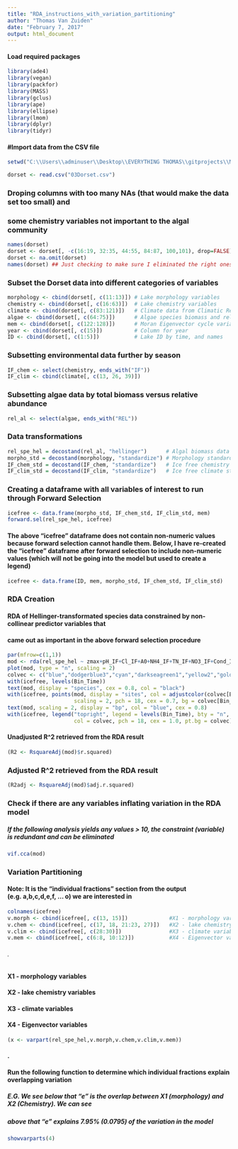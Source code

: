 ```yaml
---
title: "RDA_instructions_with_variation_partitioning"
author: "Thomas Van Zuiden"
date: "February 7, 2017"
output: html_document
---
```


#### Load required packages
```r
library(ade4)
library(vegan)
library(packfor)
library(MASS)
library(gclus)
library(ape)
library(ellipse)
library(lmom)
library(dplyr)
library(tidyr)
```

#### #Import data from the CSV file
```r
setwd("C:\\Users\\adminuser\\Desktop\\EVERYTHING THOMAS\\gitprojects\\MOECC_Dorset_RDA_with_MEMs")
```
```r
dorset <- read.csv("03Dorset.csv")
```


### Droping columns with too many NAs (that would make the data set too small) and
### some chemistry variables not important to the algal community
```r
names(dorset)
dorset <- dorset[, -c(16:19, 32:35, 44:55, 84:87, 100,101), drop=FALSE]
dorset <- na.omit(dorset)
names(dorset) ## Just checking to make sure I eliminated the right ones
```


### Subset the Dorset data into different categories of variables
```r
morphology <- cbind(dorset[, c(11:13)]) # Lake morphology variables
chemistry <- cbind(dorset[, c(16:63)])  # Lake chemistry variables
climate <- cbind(dorset[, c(83:121)])   # Climate data from Climatic Research Unit (CRU)
algae <- cbind(dorset[, c(64:75)])      # Algae species biomass and relative percentage data
mem <- cbind(dorset[, c(122:128)])      # Moran Eigenvector cycle variables
year <- cbind(dorset[, c(15)])          # Column for year
ID <- cbind(dorset[, c(1:5)])           # Lake ID by time, and names
```

### Subsetting environmental data further by season
```r
IF_chem <- select(chemistry, ends_with("IF"))
IF_clim <- cbind(climate[, c(13, 26, 39)])
```

### Subsetting algae data by total biomass versus relative abundance
```r
rel_al <- select(algae, ends_with("REL"))
```

### Data transformations
```r
rel_spe_hel = decostand(rel_al, "hellinger")      # Algal biomass data Hellinger-transformed
morpho_std = decostand(morphology, "standardize") # Morphology standardized
IF_chem_std = decostand(IF_chem, "standardize")   # Ice free chemistry standardized
IF_clim_std = decostand(IF_clim, "standardize")   # Ice free climate standardized
```

### Creating a dataframe with all variables of interest to run through Forward Selection
```r
icefree <- data.frame(morpho_std, IF_chem_std, IF_clim_std, mem)
forward.sel(rel_spe_hel, icefree)
```

#### The above "icefree" dataframe does not contain non-numeric values because forward selection cannot handle them. Below, I have re-created the "icefree" dataframe after forward selection to include non-numeric values (which will not be going into the model but used to create a legend)
```r
icefree <- data.frame(ID, mem, morpho_std, IF_chem_std, IF_clim_std)
```

### RDA Creation
#### RDA of Hellinger-transformated species data constrained by non-collinear predictor variables that 
#### came out as important in the above forward selection procedure
```r
par(mfrow=c(1,1))
mod <- rda(rel_spe_hel ~ zmax+pH_IF+Cl_IF+A0+NH4_IF+TN_IF+NO3_IF+Cond_IF+IF_Cloud+IF_Precip+IF_MeanTemp+PCNM2+PCNM4+PCNM9+PCNM3+PCNM8+PCNM17, data=icefree, scale=FALSE)
plot(mod, type = "n", scaling = 2)
colvec <- c("blue","dodgerblue3","cyan","darkseagreen1","yellow2","goldenrod1","orange","tomato","red2")
with(icefree, levels(Bin_Time))
text(mod, display = "species", cex = 0.8, col = "black")
with(icefree, points(mod, display = "sites", col = adjustcolor(colvec[Bin_Time], alpha=0.8),
                     scaling = 2, pch = 18, cex = 0.7, bg = colvec[Bin_Time]))
text(mod, scaling = 2, display = "bp", col = "blue", cex = 0.8) 
with(icefree, legend("topright", legend = levels(Bin_Time), bty = "n",
                     col = colvec, pch = 18, cex = 1.0, pt.bg = colvec))
```

#### Unadjusted R^2 retrieved from the RDA result
```r
(R2 <- RsquareAdj(mod)$r.squared)
```
### Adjusted R^2 retrieved from the RDA result 
```r
(R2adj <- RsquareAdj(mod)$adj.r.squared)
```

### Check if there are any variables inflating variation in the RDA model
##### If the following analysis yields any values > 10, the constraint (variable) is redundant and can be eliminated
```r
vif.cca(mod)
```

### Variation Partitioning 
#### Note: It is the "individual fractions" section from the output (e.g. a,b,c,d,e,f, ... o) we are interested in
```r
colnames(icefree)
v.morph <- cbind(icefree[, c(13, 15)])             #X1 - morphology variables
v.chem <- cbind(icefree[, c(17, 18, 21:23, 27)])   #X2 - lake chemistry variables
v.clim <- cbind(icefree[, c(28:30)])               #X3 - climate variables
v.mem <- cbind(icefree[, c(6:8, 10:12)])           #X4 - Eigenvector variables
```
###### .

#### X1 - morphology variables
#### X2 - lake chemistry variables
#### X3 - climate variables
#### X4 - Eigenvector variables
```r
(x <- varpart(rel_spe_hel,v.morph,v.chem,v.clim,v.mem))
```
#### .

#### Run the following function to determine which individual fractions explain overlapping variation
##### E.G. We see below that "e" is the overlap between X1 (morphology) and X2 (Chemistry). We can see
##### above that "e" explains 7.95% (0.0795)  of the variation in the model
```r
showvarparts(4)
```